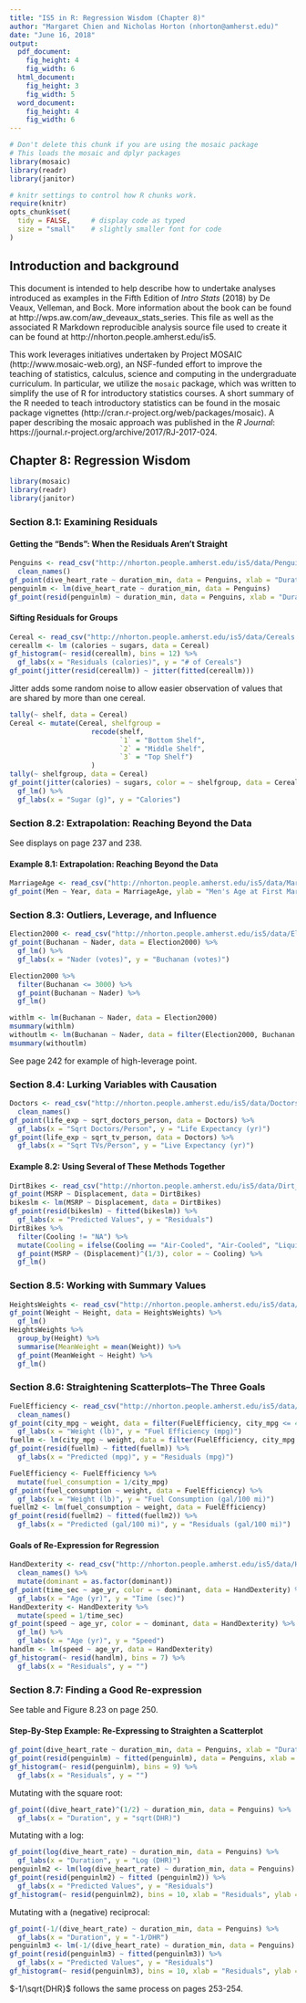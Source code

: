 ```yaml
---
title: "IS5 in R: Regression Wisdom (Chapter 8)"
author: "Margaret Chien and Nicholas Horton (nhorton@amherst.edu)"
date: "June 16, 2018"
output: 
  pdf_document:
    fig_height: 4
    fig_width: 6
  html_document:
    fig_height: 3
    fig_width: 5
  word_document:
    fig_height: 4
    fig_width: 6
---
```



```r
# Don't delete this chunk if you are using the mosaic package
# This loads the mosaic and dplyr packages
library(mosaic)
library(readr)
library(janitor)
```

```r
# knitr settings to control how R chunks work.
require(knitr)
opts_chunk$set(
  tidy = FALSE,     # display code as typed
  size = "small"    # slightly smaller font for code
)
```

## Introduction and background 

This document is intended to help describe how to undertake analyses introduced 
as examples in the Fifth Edition of *Intro Stats* (2018) by De Veaux, Velleman, and Bock.
More information about the book can be found at http://wps.aw.com/aw_deveaux_stats_series.  This
file as well as the associated R Markdown reproducible analysis source file used to create it can be found at http://nhorton.people.amherst.edu/is5.

This work leverages initiatives undertaken by Project MOSAIC (http://www.mosaic-web.org), an NSF-funded effort to improve the teaching of statistics, calculus, science and computing in the undergraduate curriculum. In particular, we utilize the `mosaic` package, which was written to simplify the use of R for introductory statistics courses. A short summary of the R needed to teach introductory statistics can be found in the mosaic package vignettes (http://cran.r-project.org/web/packages/mosaic).  A paper describing the mosaic approach was published in the *R Journal*: https://journal.r-project.org/archive/2017/RJ-2017-024.

## Chapter 8: Regression Wisdom

```r
library(mosaic)
library(readr)
library(janitor)
```

### Section 8.1: Examining Residuals

#### Getting the "Bends": When the Residuals Aren't Straight

```r
Penguins <- read_csv("http://nhorton.people.amherst.edu/is5/data/Penguins.csv") %>%
  clean_names()
gf_point(dive_heart_rate ~ duration_min, data = Penguins, xlab = "Duration (min)", ylab = "Dive Heart Rate (bpm)")
penguinlm <- lm(dive_heart_rate ~ duration_min, data = Penguins)
gf_point(resid(penguinlm) ~ duration_min, data = Penguins, xlab = "Duration (min)", ylab = "Residuals")
```

#### Sifting Residuals for Groups

```r
Cereal <- read_csv("http://nhorton.people.amherst.edu/is5/data/Cereals.csv")
cereallm <- lm (calories ~ sugars, data = Cereal)
gf_histogram(~ resid(cereallm), bins = 12) %>%
  gf_labs(x = "Residuals (calories)", y = "# of Cereals")
gf_point(jitter(resid(cereallm)) ~ jitter(fitted(cereallm)))
```

Jitter adds some random noise to allow easier observation of values that are shared by more than one cereal.  

```r
tally(~ shelf, data = Cereal)
Cereal <- mutate(Cereal, shelfgroup = 
                    recode(shelf,
                           `1` = "Bottom Shelf",
                           `2` = "Middle Shelf",
                           `3` = "Top Shelf")
                    )
tally(~ shelfgroup, data = Cereal)
gf_point(jitter(calories) ~ sugars, color = ~ shelfgroup, data = Cereal) %>%
  gf_lm() %>%
  gf_labs(x = "Sugar (g)", y = "Calories")
```

### Section 8.2: Extrapolation: Reaching Beyond the Data

See displays on page 237 and 238.  

#### Example 8.1: Extrapolation: Reaching Beyond the Data

```r
MarriageAge <- read_csv("http://nhorton.people.amherst.edu/is5/data/Marriage_age_2015.csv")
gf_point(Men ~ Year, data = MarriageAge, ylab = "Men's Age at First Marriage")
```

### Section 8.3: Outliers, Leverage, and Influence

```r
Election2000 <- read_csv("http://nhorton.people.amherst.edu/is5/data/Election_2000.csv")
gf_point(Buchanan ~ Nader, data = Election2000) %>%
  gf_lm() %>%
  gf_labs(x = "Nader (votes)", y = "Buchanan (votes)")

Election2000 %>%
  filter(Buchanan <= 3000) %>%
  gf_point(Buchanan ~ Nader) %>%
  gf_lm()

withlm <- lm(Buchanan ~ Nader, data = Election2000)
msummary(withlm)
withoutlm <- lm(Buchanan ~ Nader, data = filter(Election2000, Buchanan <= 3000))
msummary(withoutlm)
```

See page 242 for example of high-leverage point.  

### Section 8.4: Lurking Variables with Causation

```r
Doctors <- read_csv("http://nhorton.people.amherst.edu/is5/data/Doctors_and_life_expectancy.csv") %>%
  clean_names()
gf_point(life_exp ~ sqrt_doctors_person, data = Doctors) %>%
  gf_labs(x = "Sqrt Doctors/Person", y = "Life Expectancy (yr)")
gf_point(life_exp ~ sqrt_tv_person, data = Doctors) %>%
  gf_labs(x = "Sqrt TVs/Person", y = "Live Expectancy (yr)")
```

#### Example 8.2: Using Several of These Methods Together

```r
DirtBikes <- read_csv("http://nhorton.people.amherst.edu/is5/data/Dirt_bikes_2014.csv")
gf_point(MSRP ~ Displacement, data = DirtBikes)
bikeslm <- lm(MSRP ~ Displacement, data = DirtBikes)
gf_point(resid(bikeslm) ~ fitted(bikeslm)) %>%
  gf_labs(x = "Predicted Values", y = "Residuals")
DirtBikes %>%
  filter(Cooling != "NA") %>%
  mutate(Cooling = ifelse(Cooling == "Air-Cooled", "Air-Cooled", "LiquidCooled")) %>%
  gf_point(MSRP ~ (Displacement)^(1/3), color = ~ Cooling) %>%
  gf_lm()
```

### Section 8.5: Working with Summary Values

```r
HeightsWeights <- read_csv("http://nhorton.people.amherst.edu/is5/data/Heights_and_weights.csv")
gf_point(Weight ~ Height, data = HeightsWeights) %>%
  gf_lm()
HeightsWeights %>%
  group_by(Height) %>%
  summarise(MeanWeight = mean(Weight)) %>%
  gf_point(MeanWeight ~ Height) %>%
  gf_lm()
```

### Section 8.6: Straightening Scatterplots--The Three Goals

```r
FuelEfficiency <- read_csv("http://nhorton.people.amherst.edu/is5/data/Fuel_efficiency.csv") %>%
  clean_names()
gf_point(city_mpg ~ weight, data = filter(FuelEfficiency, city_mpg <= 40)) %>%
  gf_labs(x = "Weight (lb)", y = "Fuel Efficiency (mpg)")
fuellm <- lm(city_mpg ~ weight, data = filter(FuelEfficiency, city_mpg <= 40))
gf_point(resid(fuellm) ~ fitted(fuellm)) %>%
  gf_labs(x = "Predicted (mpg)", y = "Residuals (mpg)")
```

```r
FuelEfficiency <- FuelEfficiency %>%
  mutate(fuel_consumption = 1/city_mpg)
gf_point(fuel_consumption ~ weight, data = FuelEfficiency) %>%
  gf_labs(x = "Weight (lb)", y = "Fuel Consumption (gal/100 mi)")
fuellm2 <- lm(fuel_consumption ~ weight, data = FuelEfficiency)
gf_point(resid(fuellm2) ~ fitted(fuellm2)) %>%
  gf_labs(x = "Predicted (gal/100 mi)", y = "Residuals (gal/100 mi)")
```

#### Goals of Re-Expression for Regression

```r
HandDexterity <- read_csv("http://nhorton.people.amherst.edu/is5/data/Hand_dexterity.csv") %>%
  clean_names() %>%
  mutate(dominant = as.factor(dominant))
gf_point(time_sec ~ age_yr, color = ~ dominant, data = HandDexterity) %>%
  gf_labs(x = "Age (yr)", y = "Time (sec)")
HandDexterity <- HandDexterity %>%
  mutate(speed = 1/time_sec)
gf_point(speed ~ age_yr, color = ~ dominant, data = HandDexterity) %>%
  gf_lm() %>%
  gf_labs(x = "Age (yr)", y = "Speed")
handlm <- lm(speed ~ age_yr, data = HandDexterity)
gf_histogram(~ resid(handlm), bins = 7) %>%
  gf_labs(x = "Residuals", y = "")
```

### Section 8.7: Finding a Good Re-expression

See table and Figure 8.23 on page 250.  

#### Step-By-Step Example: Re-Expressing to Straighten a Scatterplot

```r
gf_point(dive_heart_rate ~ duration_min, data = Penguins, xlab = "Duration", ylab = "DHR")
gf_point(resid(penguinlm) ~ fitted(penguinlm), data = Penguins, xlab = "Predicted Values", ylab = "Residuals")
gf_histogram(~ resid(penguinlm), bins = 9) %>%
  gf_labs(x = "Residuals", y = "")
```

Mutating with the square root:  

```r
gf_point((dive_heart_rate)^(1/2) ~ duration_min, data = Penguins) %>%
  gf_labs(x = "Duration", y = "sqrt(DHR)")
```

Mutating with a log:  

```r
gf_point(log(dive_heart_rate) ~ duration_min, data = Penguins) %>%
  gf_labs(x = "Duration", y = "Log (DHR)")
penguinlm2 <- lm(log(dive_heart_rate) ~ duration_min, data = Penguins)
gf_point(resid(penguinlm2) ~ fitted (penguinlm2)) %>%
  gf_labs(x = "Predicted Values", y = "Residuals")
gf_histogram(~ resid(penguinlm2), bins = 10, xlab = "Residuals", ylab = "# of Residuals")
```

Mutating with a (negative) reciprocal:  

```r
gf_point(-1/(dive_heart_rate) ~ duration_min, data = Penguins) %>%
  gf_labs(x = "Duration", y = "-1/DHR")
penguinlm3 <- lm(-1/(dive_heart_rate) ~ duration_min, data = Penguins)
gf_point(resid(penguinlm3) ~ fitted(penguinlm3)) %>%
  gf_labs(x = "Predicted Values", y = "Residuals")
gf_histogram(~ resid(penguinlm3), bins = 10, xlab = "Residuals", ylab = "# of Residuals")
```

$-1/\sqrt{DHR}$ follows the same process on pages 253-254.

